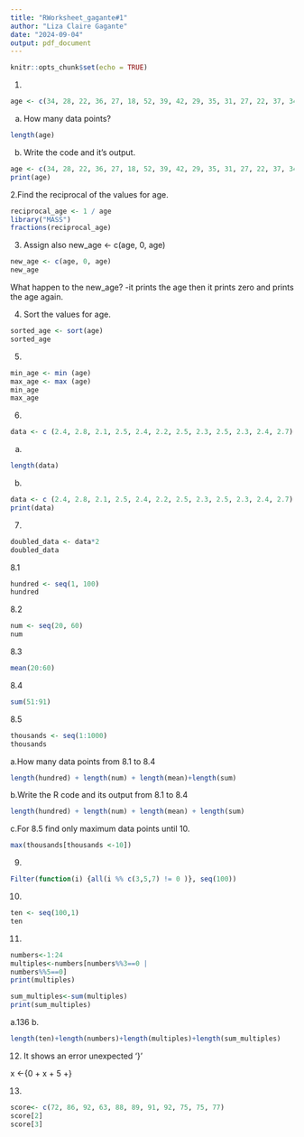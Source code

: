 ```yaml
---
title: "RWorksheet_gagante#1"
author: "Liza Claire Gagante"
date: "2024-09-04"
output: pdf_document
---
```


```r
knitr::opts_chunk$set(echo = TRUE)
```

1.
```r
age <- c(34, 28, 22, 36, 27, 18, 52, 39, 42, 29, 35, 31, 27, 22, 37, 34, 19, 20, 57, 49, 50, 37, 46, 25, 17, 37, 42, 53, 41, 51, 35, 24, 33, 41)

```
a. How many data points?
```r
length(age)
```

b. Write the code and it's output.
```r
age <- c(34, 28, 22, 36, 27, 18, 52, 39, 42, 29, 35, 31, 27, 22, 37, 34, 19, 20, 57, 49, 50, 37, 46, 25, 17, 37, 42, 53, 41, 51, 35, 24, 33, 41)
print(age)
```
2.Find the reciprocal of the values for age.
```r
reciprocal_age <- 1 / age 
library("MASS")
fractions(reciprocal_age)
```

3. Assign also new_age <- c(age, 0, age)
```r
new_age <- c(age, 0, age)
new_age
```
What happen to the new_age?
-it prints the age then it prints zero and prints the age again.

4. Sort the values for age.
```r
sorted_age <- sort(age)
sorted_age
```

5. 
```r
min_age <- min (age)
max_age <- max (age)
min_age
max_age
```

6. 
```r
data <- c (2.4, 2.8, 2.1, 2.5, 2.4, 2.2, 2.5, 2.3, 2.5, 2.3, 2.4, 2.7)
```

a.
```r
length(data)
```
b. 
```r
data <- c (2.4, 2.8, 2.1, 2.5, 2.4, 2.2, 2.5, 2.3, 2.5, 2.3, 2.4, 2.7)
print(data)
```

7. 
```r
doubled_data <- data*2
doubled_data
```
8.1
```r
hundred <- seq(1, 100)
hundred
```
8.2 
```r
num <- seq(20, 60)
num
```
8.3
```r
mean(20:60)
```
8.4
```r
sum(51:91)
```
8.5
```r
thousands <- seq(1:1000)
thousands
```
a.How many data points from 8.1 to 8.4
```r
length(hundred) + length(num) + length(mean)+length(sum)
```
 

b.Write the R code and its output from 8.1 to 8.4
```r
length(hundred) + length(num) + length(mean) + length(sum)
```


c.For 8.5 find only maximum data points until 10.
```r
max(thousands[thousands <-10])
```

9.
```r
Filter(function(i) {all(i %% c(3,5,7) != 0 )}, seq(100))
```

10.
```r
ten <- seq(100,1)
ten
```
11. 
```r
numbers<-1:24
multiples<-numbers[numbers%%3==0 |
numbers%%5==0]
print(multiples)
```
```r
sum_multiples<-sum(multiples)
print(sum_multiples)
```
a.136
b.
```r
length(ten)+length(numbers)+length(multiples)+length(sum_multiples)
```

12.
It shows an error unexpected '}'

x <-{0 + x + 5 +}


13.
```r
score<- c(72, 86, 92, 63, 88, 89, 91, 92, 75, 75, 77)
score[2]
score[3]
```



